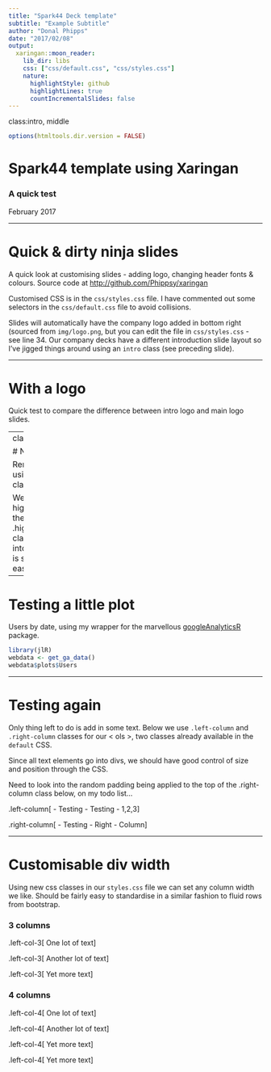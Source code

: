 ```yaml
---
title: "Spark44 Deck template"
subtitle: "Example Subtitle"
author: "Donal Phipps"
date: "2017/02/08"
output:
  xaringan::moon_reader:
    lib_dir: libs
    css: ["css/default.css", "css/styles.css"]
    nature:
      highlightStyle: github
      highlightLines: true
      countIncrementalSlides: false
---
```

class:intro, middle

```r
options(htmltools.dir.version = FALSE)
```

# Spark44 template using Xaringan
### A quick test


February 2017

---

# Quick & dirty ninja slides

A quick look at customising slides - adding logo, changing header fonts & colours. Source code at [http://github.com/Phippsy/xaringan](http://github.com/Phippsy/xaringan)

Customised CSS is in the `css/styles.css` file. I have commented out some selectors in the `css/default.css` file to avoid collisions.

Slides will automatically have the company logo added in bottom right (sourced from `img/logo.png`, but you can edit the file in `css/styles.css` - see line 34. Our company decks have a different introduction slide layout so I've jigged things around using an `intro` class (see preceding slide).

---

# With a logo

Quick test to compare the difference between intro logo and main logo slides.

---
class:nologo

# NoLogo slide

Remove the logo using `.nologo` class.

We can also add highlights using the .highlight[highlight] class. Need to look into whether sass is supported for ease of CSS.

---

# Testing a little plot

Users by date, using my wrapper for the marvellous [googleAnalyticsR](http://code.markedmondson.me/googleAnalyticsR/) package.

```r
library(jlR)
webdata <- get_ga_data()
webdata$plots$Users

```


---

# Testing again

Only thing left to do is add in some text. Below we use `.left-column` and `.right-column` classes for our < ols >, two classes already available in the `default` CSS.

Since all text elements go into divs, we should have good control of size and position through the CSS.

Need to look into the random padding being applied to the top of the .right-column class below, on my todo list...

.left-column[
- Testing
- Testing
- 1,2,3
]

.right-column[
- Testing
- Right
- Column
]

---

# Customisable div width

Using new css classes in our `styles.css` file we can set any column width we like. Should be fairly easy to standardise in a similar fashion to fluid rows from bootstrap.

### 3 columns 

.left-col-3[
One lot of text
]

.left-col-3[
Another lot of text
]

.left-col-3[
Yet more text
]



### 4 columns

.left-col-4[
One lot of text
]

.left-col-4[
Another lot of text
]

.left-col-4[
Yet more text
]

.left-col-4[
Yet more text
]
